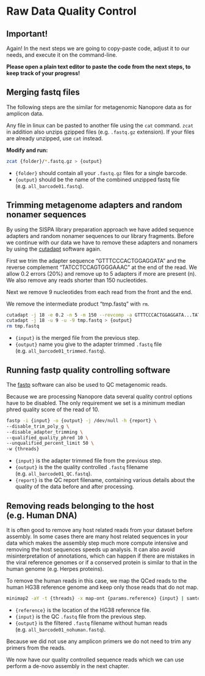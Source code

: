 # Raw Data Quality Control

::: {.callout-warning}
# Important!

Again! In the next steps we are going to copy-paste code, adjust it to our needs, and execute it on the command-line. 

__Please open a plain text editor to paste the code from the next steps, to keep track of your progress!__
:::

## Merging fastq files

The following steps are the similar for metagenomic Nanopore data as for amplicon data.

Any file in linux can be pasted to another file using the `cat` command. `zcat` in addition also unzips gzipped files (e.g. `.fastq.gz` extension). If your files are already unzipped, use `cat` instead.

**Modify and run:**

``` bash
zcat {folder}/*.fastq.gz > {output}
```

- `{folder}` should contain all your `.fastq.gz` files for a single barcode.
- `{output}` should be the name of the combined unzipped fastq file (e.g. `all_barcode01.fastq`).

## Trimming metagenome adapters and random nonamer sequences

By using the SISPA library preparation approach we have added sequence adapters and random nonamer sequences to our library fragments. Before we continue with our data we have to remove these adapters and nonamers by using the [cutadapt](https://cutadapt.readthedocs.io) software again.

First we trim the adapter sequence "GTTTCCCACTGGAGGATA" and the reverse complement "TATCCTCCAGTGGGAAAC" at the end of the read. We allow 0.2 errors (20%) and remove up to 5 adapters if more are present (n). We also remove any reads shorter than 150 nucleotides.

Next we remove 9 nucleotides from each read from the front and the end.

We remove the intermediate product "tmp.fastq" with `rm`.

``` bash
cutadapt -j 18 -e 0.2 -n 5 -m 150 --revcomp -a GTTTCCCACTGGAGGATA...TATCCTCCAGTGGGAAAC {input} > tmp.fastq
cutadapt -j 18 -u 9 -u -9 tmp.fastq > {output}
rm tmp.fastq
```

- `{input}` is the merged file from the previous step.
- `{output}` name you give to the adapter trimmed `.fastq` file (e.g. `all_barcode01_trimmed.fastq`).

## Running fastp quality controlling software

The [fastp](https://github.com/OpenGene/fastp) software can also be used to QC metagenomic reads.

Because we are processing Nanopore data several quality control options have to be disabled. The only requirement we set is a minimum median phred quality score of the read of 10.

``` bash
fastp -i {input} -o {output} -j /dev/null -h {report} \
--disable_trim_poly_g \
--disable_adapter_trimming \
--qualified_quality_phred 10 \
--unqualified_percent_limit 50 \
-w {threads}
```

- `{input}` is the adapter trimmed file from the previous step.
- `{output}` is the the quality controlled `.fastq` filename (e.g. `all_barcode01_QC.fastq`).
- `{report}` is the QC report filename, containing various details about the quality of the data before and after processing. 

## Removing reads belonging to the host (e.g. Human DNA)

It is often good to remove any host related reads from your dataset before assembly. In some cases there are many host related sequences in your data which makes the assembly step much more compute intensive and removing the host sequences speeds up analysis. It can also avoid misinterpretation of annotations, which can happen if there are mistakes in the viral reference genomes or if a conserved protein is similar to that in the human genome (e.g. Herpes proteins).

To remove the human reads in this case, we map the QCed reads to the human HG38 reference genome and keep only those reads that do not map.

``` bash
minimap2 -aY -t {threads} -x map-ont {params.reference} {input} | samtools fastq -f 4 - > {output}
```

- `{reference}` is the location of the HG38 reference file.
- `{input}` is the QC `.fastq` file from the previous step.
- `{output}` is the filtered `.fastq` filename without human reads (e.g. `all_barcode01_nohuman.fastq`).

Because we did not use any amplicon primers we do not need to trim any primers from the reads.

::: {.callout-note}
We now have our quality controlled sequence reads which we can use perform a de-novo assembly in the next chapter.
:::